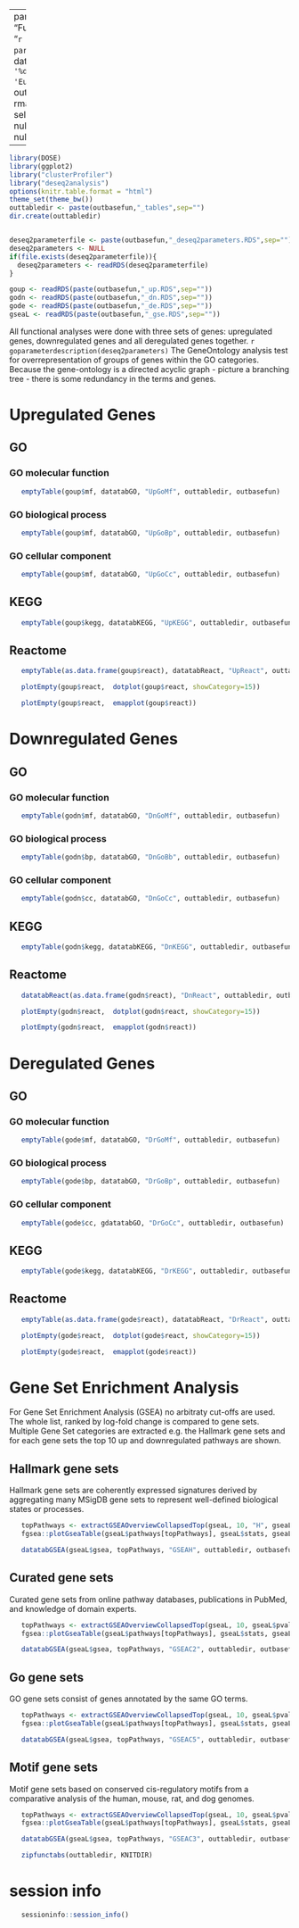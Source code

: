 

---
params: 
    functional_title: "Functional Analysis"
title: "`r params$functional_title`"
date: "`r format(Sys.time(), '%d %B %Y %H:%M:%S', 'Europe/Vienna', T)`"
output:
  rmarkdown::html_document:
    self_contained: yes
    theme: null
    highlight: null
    mathjax: null

---

<style type="text/css">

.figure {
  border: 1px solid black;
  padding: 1em;
  margin-top: 1em;
  margin-bottom: 1em;
}

.figure .figure {
  border: 0px;
  padding: 0px;
  margin: 0px;
}

.book .book-body .page-wrapper .page-inner {
  max-width: 90%;
}

</style>


```r
library(DOSE)
library(ggplot2)
library("clusterProfiler")
library("deseq2analysis")
options(knitr.table.format = "html") 
theme_set(theme_bw())
outtabledir <- paste(outbasefun,"_tables",sep="")
dir.create(outtabledir)


deseq2parameterfile <- paste(outbasefun,"_deseq2parameters.RDS",sep="")
deseq2parameters <- NULL
if(file.exists(deseq2parameterfile)){
  deseq2parameters <- readRDS(deseq2parameterfile)
}

goup <- readRDS(paste(outbasefun,"_up.RDS",sep=""))
godn <- readRDS(paste(outbasefun,"_dn.RDS",sep=""))
gode <- readRDS(paste(outbasefun,"_de.RDS",sep=""))
gseaL <- readRDS(paste(outbasefun,"_gse.RDS",sep=""))


```

All functional analyses were done with three sets of genes: upregulated genes, downregulated genes and all deregulated genes together. `r goparameterdescription(deseq2parameters)`
The GeneOntology analysis test for overrepresentation of groups of genes within the GO categories. Because the gene-ontology is a directed acyclic graph - picture a branching tree - there is some redundancy in the terms and genes.


# Upregulated Genes

## GO
### GO molecular function
```r
   emptyTable(goup$mf, datatabGO, "UpGoMf", outtabledir, outbasefun)
```

### GO biological process
```r
   emptyTable(goup$mf, datatabGO, "UpGoBp", outtabledir, outbasefun)
```

### GO cellular component
```r
   emptyTable(goup$mf, datatabGO, "UpGoCc", outtabledir, outbasefun)
```

## KEGG
```r
   emptyTable(goup$kegg, datatabKEGG, "UpKEGG", outtabledir, outbasefun)
```

## Reactome
```r
   emptyTable(as.data.frame(goup$react), datatabReact, "UpReact", outtabledir, outbasefun)
```
```r
   plotEmpty(goup$react,  dotplot(goup$react, showCategory=15))
```
```r
   plotEmpty(goup$react,  emapplot(goup$react))
```


# Downregulated Genes

## GO
### GO molecular function
```r
   emptyTable(godn$mf, datatabGO, "DnGoMf", outtabledir, outbasefun)
```

### GO biological process
```r
   emptyTable(godn$bp, datatabGO, "DnGoBb", outtabledir, outbasefun)
```

### GO cellular component
```r
   emptyTable(godn$cc, datatabGO, "DnGoCc", outtabledir, outbasefun)
```

## KEGG
```r
   emptyTable(godn$kegg, datatabKEGG, "DnKEGG", outtabledir, outbasefun)
```

## Reactome
```r
   datatabReact(as.data.frame(godn$react), "DnReact", outtabledir, outbasefun)
```
```r
   plotEmpty(godn$react,  dotplot(godn$react, showCategory=15))
```
```r
   plotEmpty(godn$react,  emapplot(godn$react))
```


# Deregulated Genes

## GO
### GO molecular function
```r
   emptyTable(gode$mf, datatabGO, "DrGoMf", outtabledir, outbasefun)
```

### GO biological process
```r
   emptyTable(gode$bp, datatabGO, "DrGoBp", outtabledir, outbasefun)
```

### GO cellular component
```r
   emptyTable(gode$cc, gdatatabGO, "DrGoCc", outtabledir, outbasefun)
```

## KEGG
```r
   emptyTable(gode$kegg, datatabKEGG, "DrKEGG", outtabledir, outbasefun)
```

## Reactome
```r
   emptyTable(as.data.frame(gode$react), datatabReact, "DrReact", outtabledir, outbasefun)
```
```r
   plotEmpty(gode$react,  dotplot(gode$react, showCategory=15))
```
```r
   plotEmpty(gode$react,  emapplot(gode$react))
```

# Gene Set Enrichment Analysis
For Gene Set Enrichment Analysis (GSEA) no arbitraty cut-offs are used. The whole list, ranked by log-fold change
is compared to gene sets. Multiple Gene Set categories are extracted e.g. the Hallmark gene sets and for each
gene sets the top 10 up and downregulated pathways are shown.

## Hallmark gene sets

Hallmark gene sets  are coherently expressed signatures derived by aggregating many MSigDB gene sets to represent well-defined biological states or processes.

```r
   topPathways <- extractGSEAOverviewCollapsedTop(gseaL, 10, "H", gseaL$pvalGo) 
   fgsea::plotGseaTable(gseaL$pathways[topPathways], gseaL$stats, gseaL$gsea, gseaParam = 0.5)
```
```r
   datatabGSEA(gseaL$gsea, topPathways, "GSEAH", outtabledir, outbasefun)       
```


## Curated gene sets
Curated gene sets from online pathway databases, publications in PubMed, and knowledge of domain experts.

```r
   topPathways <- extractGSEAOverviewCollapsedTop(gseaL, 10, gseaL$pvalGo, "C2")
   fgsea::plotGseaTable(gseaL$pathways[topPathways], gseaL$stats, gseaL$gsea, gseaParam = 0.5)
```

```r
   datatabGSEA(gseaL$gsea, topPathways, "GSEAC2", outtabledir, outbasefun)
```

## Go gene sets
GO gene sets  consist of genes annotated by the same GO terms.

```r
   topPathways <- extractGSEAOverviewCollapsedTop(gseaL, 10, gseaL$pvalGo, "C5")
   fgsea::plotGseaTable(gseaL$pathways[topPathways], gseaL$stats, gseaL$gsea, gseaParam = 0.5)
```

```r
   datatabGSEA(gseaL$gsea, topPathways, "GSEAC5", outtabledir, outbasefun)
```

## Motif gene sets
Motif gene sets based on conserved cis-regulatory motifs from a comparative analysis of the human, mouse, rat, and dog genomes.

```r
   topPathways <- extractGSEAOverviewCollapsedTop(gseaL, 10, gseaL$pvalGo, "C3")
   fgsea::plotGseaTable(gseaL$pathways[topPathways], gseaL$stats, gseaL$gsea, gseaParam = 0.5)
```

```r
   datatabGSEA(gseaL$gsea, topPathways, "GSEAC3", outtabledir, outbasefun)
```

```r
   zipfunctabs(outtabledir, KNITDIR)
```

# session info
```r
   sessioninfo::session_info()
```






